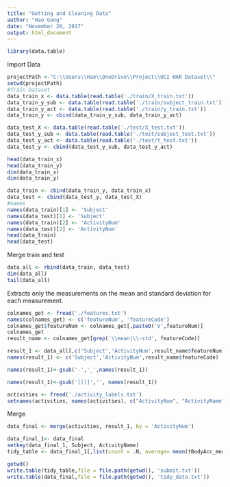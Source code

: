 ---
title: "Getting and Cleaning Data"
author: "Hao Gong"
date: "November 20, 2017"
output: html_document
---

```{r}
library(data.table)
```

Import Data
```{r}

projectPath <-"C:\\Users\\Hao\\OneDrive\\Project\\UCI HAR Dataset\\"
setwd(projectPath)
#Train Dataset
data_train_x <- data.table(read.table('./train/X_train.txt'))
data_train_y_sub <- data.table(read.table('./train/subject_train.txt'))
data_train_y_act <- data.table(read.table('./train/y_train.txt'))
data_train_y <- cbind(data_train_y_sub, data_train_y_act)
```


```{r}
data_test_X <- data.table(read.table('./test/X_test.txt'))
data_test_y_sub <- data.table(read.table('./test/subject_test.txt'))
data_test_y_act <- data.table(read.table('./test/Y_test.txt'))
data_test_y <- cbind(data_test_y_sub, data_test_y_act)
```

```{r}
head(data_train_x)
head(data_train_y)
dim(data_train_x)
dim(data_train_y)
```

```{r}
data_train <- cbind(data_train_y, data_train_x)
data_test <- cbind(data_test_y, data_test_X)
#names
names(data_train)[1] <- 'Subject'
names(data_test)[1] <- 'Subject'
names(data_train)[2] <- 'ActivityNum'
names(data_test)[2] <- 'ActivityNum'
head(data_train)
head(data_test)
```


Merge train and test 
```{r}
data_all <- rbind(data_train, data_test)
dim(data_all)
tail(data_all)
```



Extracts only the measurements on the mean and standard deviation for each measurement.
```{r}
colnames_get <- fread('./features.txt')
names(colnames_get) <- c('featureNum', 'featureCode')
colnames_get$featureNum <- colnames_get[,paste0('V',featureNum)]
colnames_get
result_name <- colnames_get[grep('\\mean|\\-std', featureCode)]

result_1 <- data_all[,c('Subject','ActivityNum',result_name$featureNum), with = FALSE]
names(result_1) <- c('Subject','ActivityNum',result_name$featureCode)

names(result_1)<-gsub('-','_',names(result_1))

names(result_1)<-gsub('[()]','', names(result_1))

```


```{r}
activities <- fread('./activity_labels.txt')
setnames(activities, names(activities), c("ActivityNum", "ActivityName"))

```

Merge
```{r}
data_final <- merge(activities, result_1, by = 'ActivityNum')
```


```{r}
data_final_1<- data_final
setkey(data_final_1, Subject, ActivityName)
tidy_table <- data_final_1[,list(count = .N, average= mean(tBodyAcc_mean_X)), by = key(data_final_1)]
```


```{r}
getwd()
write.table(tidy_table,file = file.path(getwd(), 'submit.txt'))
write.table(data_final,file = file.path(getwd(), 'tidy_data.txt'))
```

